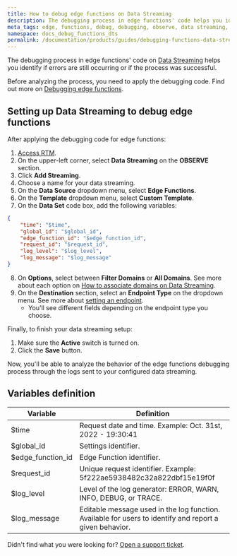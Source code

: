 ```yaml
---
title: How to debug edge functions on Data Streaming
description: The debugging process in edge functions' code helps you identify if errors are still occurring or if the debug process was successful.
meta_tags: edge, functions, debug, debugging, observe, data streaming, logs
namespace: docs_debug_functions_dts
permalink: /documentation/products/guides/debugging-functions-data-streaming/
---
```


The debugging process in edge functions' code on [Data Streaming](/en/documentation/products/data-streaming/) helps you identify if errors are still occurring or if the process was successful.

Before analyzing the process, you need to apply the debugging code. Find out more on [Debugging edge functions](/en/documentation/products/edge-application/edge-functions/debugging/).

## Setting up Data Streaming to debug edge functions

After applying the debugging code for edge functions:

1. [Access RTM](https://manager.azion.com/).
2. On the upper-left corner, select **Data Streaming** on the **OBSERVE** section.
3. Click **Add Streaming**.
4. Choose a name for your data streaming.
5. On the **Data Source** dropdown menu, select **Edge Functions**.
6. On the **Template** dropdown menu, select **Custom Template**.
7. On the **Data Set** code box, add the following variables:

```json
{
	"time": "$time",
    "global_id": "$global_id",
    "edge_function_id": "$edge_function_id",
    "request_id": "$request_id",
    "log_level": "$log_level",
    "log_message": "$log_message"
}
```



8. On **Options**, select between **Filter Domains** or **All Domains**. See more about each option on [How to associate domains on Data Streaming](/en/documentation/products/guides/data-streaming-associate-domains/).
9. On the **Destination** section, select an **Endpoint Type** on the dropdown menu. See more about [setting an endpoint](/en/documentation/products/data-streaming/#setting-endpoint).
    - You'll see different fields depending on the endpoint type you choose.

Finally, to finish your data streaming setup:

1. Make sure the **Active** switch is turned on.
2. Click the **Save** button.

Now, you'll be able to analyze the behavior of the edge functions debugging process through the logs sent to your configured data streaming.

## Variables definition

| Variable          | Definition                                                  |
| ----------------- | ----------------------------------------------------------- |
| $time             | Request date and time. Example: Oct. 31st, 2022 - 19:30:41                               |
| $global_id        | Settings identifier.                                        |
| $edge_function_id | Edge Function identifier.                                   |
| $request_id       | Unique request identifier. Example: 5f222ae5938482c32a822dbf15e19f0f                                         |
| $log_level        | Level of the log generator: ERROR, WARN, INFO, DEBUG, or TRACE. |
| $log_message      | Editable message used in the log function. Available for users to identify and report a given behavior.     |


Didn't find what you were looking for? [Open a support ticket](https://tickets.azion.com/).
